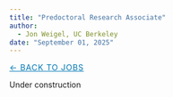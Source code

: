 ```yaml
---
title: "Predoctoral Research Associate"
author: 
  - Jon Weigel, UC Berkeley
date: "September 01, 2025"
---
```

[← Back to Jobs](../index.qmd){.breadcrumb style="font-size:0.9rem; text-transform:uppercase; letter-spacing:0.05em; color:#0077b5;"}

Under construction